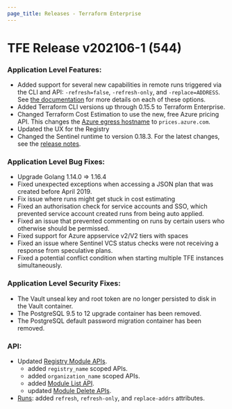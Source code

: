 ```yaml
---
page_title: Releases - Terraform Enterprise
---
```


# TFE Release v202106-1 (544)

### Application Level Features:

* Added support for several new capabilities in remote runs triggered via the CLI and API: `-refresh=false`, `-refresh-only`, and `-replace=ADDRESS`. See [the documentation](/cloud-docs/run/modes-and-options) for more details on each of these options.
* Added Terraform CLI versions up through 0.15.5 to Terraform Enterprise.
* Changed Terraform Cost Estimation to use the new, free Azure pricing API. This changes the [Azure egress hostname](/enterprise/requirements/network#prices-azure-com) to `prices.azure.com`.
* Updated the UX for the Registry
* Changed the Sentinel runtime to version 0.18.3. For the latest changes, see the [release notes](https://docs.hashicorp.com/sentinel/changelog).

### Application Level Bug Fixes:

* Upgrade Golang 1.14.0 => 1.16.4
* Fixed unexpected exceptions when accessing a JSON plan that was created before April 2019.
* Fix issue where runs might get stuck in cost estimating
* Fixed an authorisation check for service accounts and SSO, which prevented service account created runs from being auto applied.
* Fixed an issue that prevented commenting on runs by certain users who otherwise should be permissed.
* Fixed support for Azure appservice v2/V2 tiers with spaces
* Fixed an issue where Sentinel VCS status checks were not receiving a response from speculative plans.
* Fixed a potential conflict condition when starting multiple TFE instances simultaneously.

### Application Level Security Fixes:

* The Vault unseal key and root token are no longer persisted to disk in the Vault container.
* The PostgreSQL 9.5 to 12 upgrade container has been removed.
* The PostgreSQL default password migration container has been removed.

### API:

* Updated [Registry Module APIs](/cloud-docs/api-docs/private-registry/modules).
  * added `registry_name` scoped APIs.
  * added `organization_name` scoped APIs.
  * added [Module List API](/cloud-docs/api-docs/private-registry/modules#list-registry-modules-for-an-organization).
  * updated [Module Delete APIs](/cloud-docs/api-docs/private-registry/modules#delete-a-module).
* [Runs](/cloud-docs/api-docs/run): added `refresh`, `refresh-only`, and `replace-addrs` attributes.
